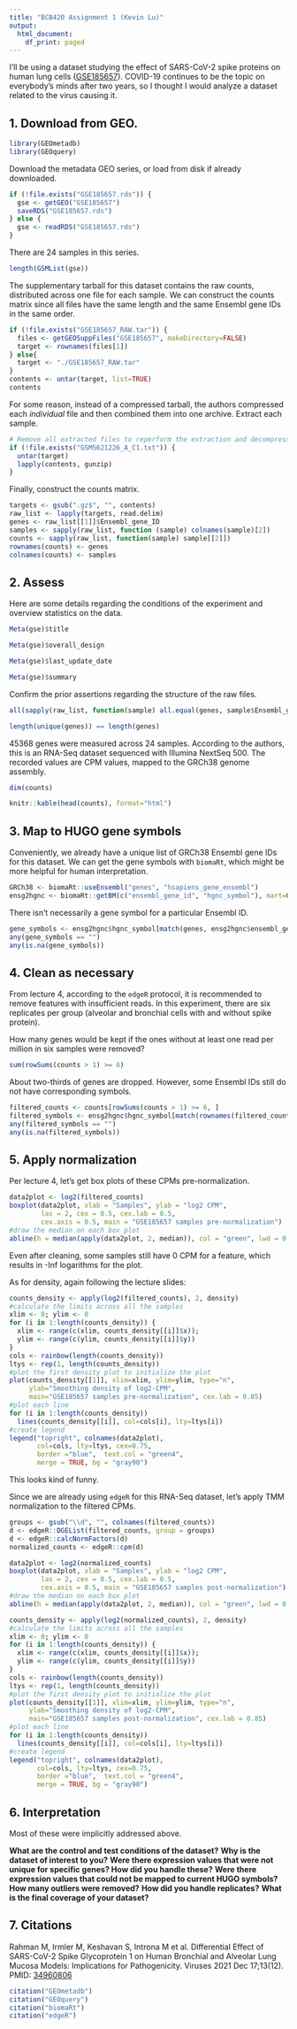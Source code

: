 ```yaml
---
title: "BCB420 Assignment 1 (Kevin Lu)"
output:
  html_document:
    df_print: paged
---
```


I'll be using a dataset studying the effect of SARS-CoV-2 spike proteins on
human lung cells ([GSE185657](https://www.ncbi.nlm.nih.gov/geo/query/acc.cgi?acc=GSE185657)).
COVID-19 continues to be the topic on everybody's minds after two years, so I
thought I would analyze a dataset related to the virus causing it.

## 1. Download from GEO.

```r
library(GEOmetadb)
library(GEOquery)
```
Download the metadata GEO series, or load from disk if already downloaded.

```r
if (!file.exists("GSE185657.rds")) {
  gse <- getGEO("GSE185657")
  saveRDS("GSE185657.rds")
} else {
  gse <- readRDS("GSE185657.rds") 
}
```

There are 24 samples in this series.
```r
length(GSMList(gse))
```

The supplementary tarball for this dataset contains the raw counts, distributed
across one file for each sample. We can construct the counts matrix since all
files have the same length and the same Ensembl gene IDs in the same order.

```r
if (!file.exists("GSE185657_RAW.tar")) {
  files <- getGEOSuppFiles("GSE185657", makeDirectory=FALSE)
  target <- rownames(files[1])
} else{
  target <- "./GSE185657_RAW.tar"
}
contents <- untar(target, list=TRUE)
contents
```

For some reason, instead of a compressed tarball, the authors compressed each
_individual_ file and then combined them into one archive. Extract each sample.
```r
# Remove all extracted files to reperform the extraction and decompression
if (!file.exists("GSM5621226_A_C1.txt")) {
  untar(target)
  lapply(contents, gunzip)
}
```

Finally, construct the counts matrix.
```r
targets <- gsub(".gz$", "", contents)
raw_list <- lapply(targets, read.delim)
genes <- raw_list[[1]]$Ensembl_gene_ID
samples <- sapply(raw_list, function (sample) colnames(sample)[2])
counts <- sapply(raw_list, function(sample) sample[[2]])
rownames(counts) <- genes
colnames(counts) <- samples
```

## 2. Assess

Here are some details regarding the conditions of the experiment and overview
statistics on the data.

```r
Meta(gse)$title
```

```r
Meta(gse)$overall_design
```

```r
Meta(gse)$last_update_date
```

```r
Meta(gse)$summary
```

Confirm the prior assertions regarding the structure of the raw files.
```r
all(sapply(raw_list, function(sample) all.equal(genes, sample$Ensembl_gene_ID)))
```

```r
length(unique(genes)) == length(genes)
```

45368 genes were measured across 24 samples. According to the authors, this is
an RNA-Seq dataset sequenced with Illumina NextSeq 500. The recorded values are
CPM values, mapped to the GRCh38 genome assembly.

```r
dim(counts)
```

```r
knitr::kable(head(counts), format="html")
```

## 3. Map to HUGO gene symbols

Conveniently, we already have a unique list of GRCh38 Ensembl gene IDs for this
dataset. We can get the gene symbols with `biomaRt`, which might be more helpful
for human interpretation.

```r
GRCh38 <- biomaRt::useEnsembl("genes", "hsapiens_gene_ensembl")
ensg2hgnc <- biomaRt::getBM(c("ensembl_gene_id", "hgnc_symbol"), mart=GRCh38)
```

There isn't necessarily a gene symbol for a particular Ensembl ID.
```r
gene_symbols <- ensg2hgnc$hgnc_symbol[match(genes, ensg2hgnc$ensembl_gene_id)]
any(gene_symbols == "")
any(is.na(gene_symbols))
```

## 4. Clean as necessary

From lecture 4, according to the `edgeR` protocol, it is recommended to remove
features with insufficient reads. In this experiment, there are six replicates
per group (alveolar and bronchial cells with and without spike protein).

How many genes would be kept if the ones without at least one read per million
in six samples were removed?
```r
sum(rowSums(counts > 1) >= 6)
```

About two-thirds of genes are dropped. However, some Ensembl IDs still do not
have corresponding symbols.

```r
filtered_counts <- counts[rowSums(counts > 1) >= 6, ]
filtered_symbols <- ensg2hgnc$hgnc_symbol[match(rownames(filtered_counts), ensg2hgnc$ensembl_gene_id)]
any(filtered_symbols == "")
any(is.na(filtered_symbols))
```

## 5. Apply normalization

Per lecture 4, let's get box plots of these CPMs pre-normalization.

```r
data2plot <- log2(filtered_counts)
boxplot(data2plot, xlab = "Samples", ylab = "log2 CPM", 
        las = 2, cex = 0.5, cex.lab = 0.5,
        cex.axis = 0.5, main = "GSE185657 samples pre-normalization")
#draw the median on each box plot
abline(h = median(apply(data2plot, 2, median)), col = "green", lwd = 0.6, lty = "dashed")
```
Even after cleaning, some samples still have 0 CPM for a feature, which results
in -Inf logarithms for the plot.

As for density, again following the lecture slides:

```r
counts_density <- apply(log2(filtered_counts), 2, density)
#calculate the limits across all the samples
xlim <- 0; ylim <- 0
for (i in 1:length(counts_density)) {
  xlim <- range(c(xlim, counts_density[[i]]$x)); 
  ylim <- range(c(ylim, counts_density[[i]]$y))
}
cols <- rainbow(length(counts_density))
ltys <- rep(1, length(counts_density))
#plot the first density plot to initialize the plot
plot(counts_density[[1]], xlim=xlim, ylim=ylim, type="n", 
     ylab="Smoothing density of log2-CPM", 
     main="GSE185657 samples pre-normalization", cex.lab = 0.85)
#plot each line
for (i in 1:length(counts_density)) 
  lines(counts_density[[i]], col=cols[i], lty=ltys[i])
#create legend
legend("topright", colnames(data2plot),  
       col=cols, lty=ltys, cex=0.75, 
       border ="blue",  text.col = "green4", 
       merge = TRUE, bg = "gray90")
```
This looks kind of funny.

Since we are already using `edgeR` for this RNA-Seq dataset, let's apply TMM
normalization to the filtered CPMs.

```r
groups <- gsub("\\d", "", colnames(filtered_counts))
d <- edgeR::DGEList(filtered_counts, group = groups)
d <- edgeR::calcNormFactors(d)
normalized_counts <- edgeR::cpm(d)
```

```r
data2plot <- log2(normalized_counts)
boxplot(data2plot, xlab = "Samples", ylab = "log2 CPM", 
        las = 2, cex = 0.5, cex.lab = 0.5,
        cex.axis = 0.5, main = "GSE185657 samples post-normalization")
#draw the median on each box plot
abline(h = median(apply(data2plot, 2, median)), col = "green", lwd = 0.6, lty = "dashed")
```

```r
counts_density <- apply(log2(normalized_counts), 2, density)
#calculate the limits across all the samples
xlim <- 0; ylim <- 0
for (i in 1:length(counts_density)) {
  xlim <- range(c(xlim, counts_density[[i]]$x)); 
  ylim <- range(c(ylim, counts_density[[i]]$y))
}
cols <- rainbow(length(counts_density))
ltys <- rep(1, length(counts_density))
#plot the first density plot to initialize the plot
plot(counts_density[[1]], xlim=xlim, ylim=ylim, type="n", 
     ylab="Smoothing density of log2-CPM", 
     main="GSE185657 samples post-normalization", cex.lab = 0.85)
#plot each line
for (i in 1:length(counts_density)) 
  lines(counts_density[[i]], col=cols[i], lty=ltys[i])
#create legend
legend("topright", colnames(data2plot),  
       col=cols, lty=ltys, cex=0.75, 
       border ="blue",  text.col = "green4", 
       merge = TRUE, bg = "gray90")
```

## 6. Interpretation

Most of these were implicitly addressed above.

**What are the control and test conditions of the dataset?**
**Why is the dataset of interest to you?**
**Were there expression values that were not unique for specific genes? How did you handle these?**
**Were there expression values that could not be mapped to current HUGO symbols?**
**How many outliers were removed?**
**How did you handle replicates?**
**What is the final coverage of your dataset?**

## 7. Citations

Rahman M, Irmler M, Keshavan S, Introna M et al. Differential Effect of SARS-CoV-2 Spike Glycoprotein 1 on Human Bronchial and Alveolar Lung Mucosa Models: Implications for Pathogenicity. Viruses 2021 Dec 17;13(12). PMID: [34960806](https://www.ncbi.nlm.nih.gov/pmc/articles/PMC8708014/)

```r
citation("GEOmetadb")
citation("GEOquery")
citation("biomaRt")
citation("edgeR")
```
